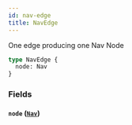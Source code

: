 ```yaml
---
id: nav-edge
title: NavEdge
---
```



One edge producing one Nav Node


```graphql
type NavEdge {
  node: Nav
}
```


### Fields

#### `node` ([`Nav`](/developers/demandhq-apis/demand-api/graphql/reference/objects/nav))






